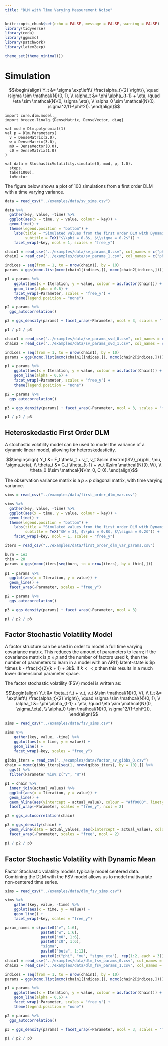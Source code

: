 ```yaml
---
title: "DLM with Time Varying Measurement Noise"
---
```


```r
knitr::opts_chunk$set(echo = FALSE, message = FALSE, warning = FALSE)
library(tidyverse)
library(coda)
library(ggmcmc)
library(patchwork)
library(latex2exp)

theme_set(theme_minimal())
```

# Simulation

$$\begin{align}
	Y_t &= \sigma \exp\left\{ \frac{alpha_t}{2} \right\}, \quad \sigma \sim \mathcal{N}(0, 1), \\
	\alpha_t &= \phi \alpha_{t-1} + \eta, \quad \eta \sim \mathcal{N}(0, \sigma_\eta), \\
	\alpha_0 \sim \mathcal{N}(0, \sigma^2/(1-\phi^2)).
\end{align}$$

```tut:silent
import core.dlm.model._
import breeze.linalg.{DenseMatrix, DenseVector, diag}

val mod = Dlm.polynomial(1)
val p = Dlm.Parameters(
  v = DenseMatrix(2.0),
  w = DenseMatrix(3.0),
  m0 = DenseVector(0.0),
  c0 = DenseMatrix(1.0)
)

val data = StochasticVolatility.simulate(0, mod, p, 1.0).
  steps.
  take(1000).
  toVector
```

The figure below shows a plot of 100 simulations from a first order DLM with a time varying variance.

```r
data = read_csv("../examples/data/sv_sims.csv")

data %>%
  gather(key, value, -time) %>%
  ggplot(aes(x = time, y = value, colour = key)) +
  geom_line() +
  theme(legend.position = "bottom") +
    labs(title = "Simulated values from the first order DLM with Dynamic Variance",
         subtitle = TeX("$\\phi = 0.8$, $\\sigma = 0.2$")) +
    facet_wrap(~key, ncol = 1, scales = "free_y")
```

```r
chain1 = read_csv("../examples/data/sv_params_0.csv", col_names = c("phi", "mu", "sigmaEta"))
chain2 = read_csv("../examples/data/sv_params_1.csv", col_names = c("phi", "mu", "sigmaEta"))

indices = seq(from = 1, to = nrow(chain1), by = 10)
params = ggs(mcmc.list(mcmc(chain1[indices,]), mcmc(chain2[indices,])))

p1 = params %>%
    ggplot(aes(x = Iteration, y = value, colour = as.factor(Chain))) +
    geom_line(alpha = 0.6) +
    facet_wrap(~Parameter, scales = "free_y") +
    theme(legend.position = "none")

p2 = params %>% 
  ggs_autocorrelation()

p3 = ggs_density(params) + facet_wrap(~Parameter, ncol = 3, scales = "free")

p1 / p2 / p3
```

```r
chain1 = read_csv("../examples/data/sv_params_svd_0.csv", col_names = c("phi", "mu", "sigmaEta"))
chain2 = read_csv("../examples/data/sv_params_svd_1.csv", col_names = c("phi", "mu", "sigmaEta"))

indices = seq(from = 1, to = nrow(chain1), by = 10)
params = ggs(mcmc.list(mcmc(chain1[indices,]), mcmc(chain2[indices,])))

p1 = params %>%
    ggplot(aes(x = Iteration, y = value, colour = as.factor(Chain))) +
    geom_line(alpha = 0.6) +
    facet_wrap(~Parameter, scales = "free_y") +
    theme(legend.position = "none")

p2 = params %>% 
  ggs_autocorrelation()

p3 = ggs_density(params) + facet_wrap(~Parameter, ncol = 3, scales = "free")

p1 / p2 / p3
```

## Heteroskedastic First Order DLM 

A stochastic volatility model can be used to model the variance of a dynamic linear model, allowing for heteroskedasticity.

$$\begin{align}
Y_t &= F_t \theta_t + v_t, v_t &\sim \textrm{ISV}_p(\phi, \mu, \sigma_\eta), \\
\theta_t &= G_t \theta_{t-1} + w_t &\sim \mathcal{N}(0, W), \\
\theta_0 &\sim \mathcal{N}(m_0, C_0).
\end{align}$$

The observation variance matrix is a $p \times p$ diagonal matrix, with time varying variance.

```r
sims = read_csv("../examples/data/first_order_dlm_var.csv")

sims %>%
  gather(key, value, -time) %>%
  ggplot(aes(x = time, y = value, colour = key)) +
  geom_line() +
  theme(legend.position = "bottom") +
    labs(title = "Simulated values from the first order DLM with Dynamic Variance",
         subtitle = TeX("$W = 3$, $\\phi = 0.8$, $\\sigma = 0.2$")) +
    facet_wrap(~key, ncol = 1, scales = "free_y")
```

```r
iters = read_csv("../examples/data/first_order_dlm_var_params.csv")

burn = 1e3
thin = 20
params = ggs(mcmc(iters[seq(burn, to = nrow(iters), by = thin),]))

p1 = params %>%
  ggplot(aes(x = Iteration, y = value)) +
  geom_line() +
  facet_wrap(~Parameter, scales = "free_y")

p2 = params %>% 
  ggs_autocorrelation()

p3 = ggs_density(params) + facet_wrap(~Parameter, ncol = 3)

p1 / p2 / p3
```

## Factor Stochastic Volatility Model

A factor structure can be used in order to model a full time varying covariance matrix. This reduces the amount of parameters to learn; if the covariance matrix is $p \times p$ and the number of factors used $k$, then the number of parameters to learn in a model with an AR(1) latent-state is $p \times k - \frac{k}{2}(k + 1) + 3k$. If $k << p$ then this results in a much lower dimensional parameter space.

The factor stochastic volatility (FSV) model is written as:

$$\begin{align}
	Y_t &= \beta_t f_t + v_t, v_t &\sim \mathcal{N}(0, V), \\
	f_t &= \exp\left\{ \frac{alpha_t}{2} \right\}, \quad \sigma \sim \mathcal{N}(0, 1), \\
	\alpha_t &= \phi \alpha_{t-1} + \eta, \quad \eta \sim \mathcal{N}(0, \sigma_\eta), \\
	\alpha_0 \sim \mathcal{N}(0, \sigma^2/(1-\phi^2)).
\end{align}$$

```r
sims = read_csv("../examples/data/fsv_sims.csv")

sims %>%
    gather(key, value, -time) %>%
    ggplot(aes(x = time, y = value)) +
    geom_line() +
    facet_wrap(~key, scales = "free_y")
```

```r
gibbs_iters = read_csv("../examples/data/factor_sv_gibbs_0.csv")
chain = mcmc(gibbs_iters[seq(1, nrow(gibbs_iters), by = 10),]) %>%
  ggs() %>%
  filter(Parameter %in% c("V", "W"))

p1 = chain %>%
  inner_join(actual_values) %>%
  ggplot(aes(x = Iteration, y = value)) +
  geom_line() +
  geom_hline(aes(yintercept = actual_value), colour = "#ff0000", linetype = "dashed") +
  facet_wrap(~Parameter, scales = "free_y", ncol = 2)

p2 = ggs_autocorrelation(chain)

p3 = ggs_density(chain) +
  geom_vline(data = actual_values, aes(xintercept = actual_value), colour = "#ff0000") +
  facet_wrap(~Parameter, scales = "free", ncol = 2)

p1 / p2 / p3
```

## Factor Stochastic Volatility with Dynamic Mean

Factor Stochastic volatility models typically model centered data. Combining the DLM with the FSV model allows us to model multivariate non-centered time series.

```r
sims = read_csv("../examples/data/dlm_fsv_sims.csv")

sims %>%
    gather(key, value, -time) %>%
    ggplot(aes(x = time, y = value)) +
    geom_line() +
    facet_wrap(~key, scales = "free_y")
```

```r
param_names = c(paste0("v", 1:6),
                paste0("w", 1:6),
                paste0("m0", 1:6),
                paste0("c0", 1:6),
                "sigma",
                paste0("beta", 1:12),
                paste0(c("phi", "mu", "sigma_eta"), rep(1:2, each = 3)))
chain1 = read_csv("../examples/data/dlm_fsv_params_0.csv", col_names = param_names)
chain2 = read_csv("../examples/data/dlm_fsv_params_1.csv", col_names = param_names)

indices = seq(from = 1, to = nrow(chain1), by = 10)
params = ggs(mcmc.list(mcmc(chain1[indices,]), mcmc(chain2[indices,])))

p1 = params %>%
    ggplot(aes(x = Iteration, y = value, colour = as.factor(Chain))) +
    geom_line(alpha = 0.6) +
    facet_wrap(~Parameter, scales = "free_y") +
    theme(legend.position = "none")

p2 = params %>% 
  ggs_autocorrelation()

p3 = ggs_density(params) + facet_wrap(~Parameter, ncol = 3, scales = "free")

p1 / p2 / p3
```
